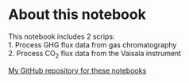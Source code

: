 
# About this notebook

This notebook includes 2 scrips:  
1. Process GHG flux data from gas chromatography  
2. Process CO<sub>2</sub> flux data from the Vaisala instrument

[My GitHub repository for these notebooks](https://github.com/c-riku/notebooks)